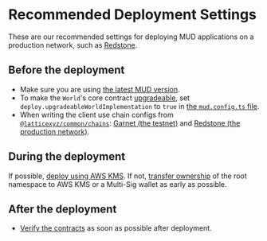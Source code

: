 
# Recommended Deployment Settings

These are our recommended settings for deploying MUD applications on a production network, such as [Redstone](https://redstone.xyz/).

## Before the deployment

- Make sure you are using [the latest MUD version](https://mud.dev/changelog).
- To make the `World`'s core contract [upgradeable](https://mud.dev/world/upgrades#making-an-upgradeable-world), set `deploy.upgradeableWorldImplementation` to `true` in [the `mud.config.ts` file](/config).
- When writing the client use chain configs from [`@latticexyz/common/chains`](https://github.com/latticexyz/mud/tree/main/packages/common/src/chains): [Garnet (the testnet)](https://github.com/latticexyz/mud/blob/main/packages/common/src/chains/garnet.ts) and [Redstone (the production network)](https://github.com/latticexyz/mud/blob/main/packages/common/src/chains/redstone.ts).

## During the deployment

If possible, [deploy using AWS KMS](./kms).
If not, [transfer ownership](https://github.com/latticexyz/mud/blob/main/packages/world/src/modules/init/implementations/AccessManagementSystem.sol#L50-L74) of the root namespace to AWS KMS or a Multi-Sig wallet as early as possible.

## After the deployment

- [Verify the contracts](/cli/verify) as soon as possible after deployment.
